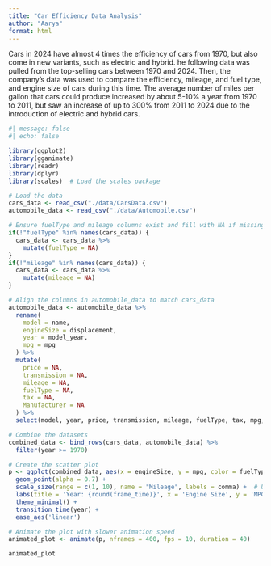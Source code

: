 ```yaml
---
title: "Car Efficiency Data Analysis"
author: "Aarya"
format: html
---
```


Cars in 2024 have almost 4 times the efficiency of cars from 1970, but also come in new variants, such as electric and hybrid. he following data was pulled from the top-selling cars between 1970 and 2024. Then, the company's data was used to compare the efficiency, mileage, and fuel type, and engine size of cars during this time. The average number of miles per gallon that cars could produce increased by about 5-10% a year from 1970 to 2011, but saw an increase of up to 300% from 2011 to 2024 due to the introduction of electric and hybrid cars. 

```r
#| message: false
#| echo: false

library(ggplot2)
library(gganimate)
library(readr)
library(dplyr)
library(scales)  # Load the scales package

# Load the data
cars_data <- read_csv("./data/CarsData.csv")
automobile_data <- read_csv("./data/Automobile.csv")

# Ensure fuelType and mileage columns exist and fill with NA if missing
if(!"fuelType" %in% names(cars_data)) {
  cars_data <- cars_data %>%
    mutate(fuelType = NA)
}
if(!"mileage" %in% names(cars_data)) {
  cars_data <- cars_data %>%
    mutate(mileage = NA)
}

# Align the columns in automobile_data to match cars_data
automobile_data <- automobile_data %>%
  rename(
    model = name,
    engineSize = displacement,
    year = model_year,
    mpg = mpg
  ) %>%
  mutate(
    price = NA,
    transmission = NA,
    mileage = NA,
    fuelType = NA,
    tax = NA,
    Manufacturer = NA
  ) %>%
  select(model, year, price, transmission, mileage, fuelType, tax, mpg, engineSize, Manufacturer)

# Combine the datasets
combined_data <- bind_rows(cars_data, automobile_data) %>%
  filter(year >= 1970)

# Create the scatter plot
p <- ggplot(combined_data, aes(x = engineSize, y = mpg, color = fuelType, size = mileage)) +
  geom_point(alpha = 0.7) +
  scale_size(range = c(1, 10), name = "Mileage", labels = comma) +  # Use the comma function to format labels
  labs(title = 'Year: {round(frame_time)}', x = 'Engine Size', y = 'MPG', color = "Fuel Type", size = "Mileage") +
  theme_minimal() + 
  transition_time(year) + 
  ease_aes('linear')

# Animate the plot with slower animation speed
animated_plot <- animate(p, nframes = 400, fps = 10, duration = 40)

animated_plot

```
